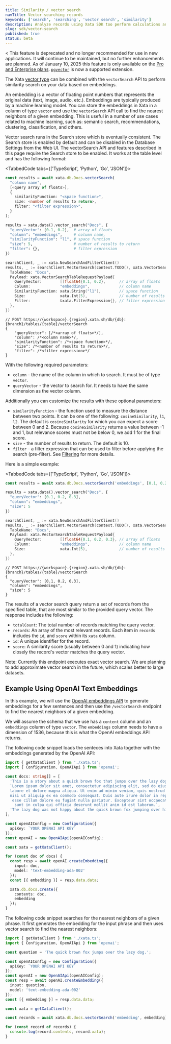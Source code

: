 ```yaml
---
title: Similarity / vector search
navTitle: Vector searching records
keywords: ['search', 'searching', 'vector search', 'similarity']
description: Analyze records using Xata SDK too perform calculations and get insights
slug: sdk/vector-search
published: true
status: beta
---
```


<<Alert status="warning">
This feature is deprecated and no longer recommended for use in new applications. It will continue to be maintained, but no further enhancements are planned. As of January 10, 2025 this feature is only available on the [Pro and Enterprise plans](/blog/changes-free-tier). [`pgvector`](/docs/postgres#extensions) is now a supported extension.

</Alert>

The Xata [vector type](/docs/concepts/data-model#vector) can be combined with the `vectorSearch` API to perform similarity search on your data based on embeddings.

An embedding is a vector of floating point numbers that represents the original data (text, image, audio, etc.). Embeddings are typically produced by a machine learning model. You can store the embeddings in Xata in a column of type `vector` and use the `vectorSearch` API call to find the nearest neighbors of a given embedding. This is useful in a number of use cases related to machine learning, such as: semantic search, recommendations, clustering, classification, and others.

Vector search runs in the Search store which is eventually consistent. The Search store is enabled by default and can be disabled in the Database Settings from the Web UI. The vectorSearch API and features described in this page require the Search store to be enabled. It works at the table level and has the following format:

<TabbedCode tabs={['TypeScript', 'Python', 'Go', 'JSON']}>

```ts
const results = await xata.db.Docs.vectorSearch(
  "column name",
  [<query array of floats>],
  {
    similarityFunction: "<space function>",
    size: <number of results to return>,
    filter: "<filter expression>",
  }
);
```

```python
results = xata.data().vector_search("Docs", {
  "queryVector": [0.1, 0.2],  # array of floats
  "column": "embeddings",     # column name,
  "similarityFunction": "l1", # space function
  "size": 5,                  # number of results to return
  "filter": {},               # filter expression
})
```

```go
searchClient, _ := xata.NewSearchAndFilterClient()
results, _ := searchClient.VectorSearch(context.TODO(), xata.VectorSearchTableRequest{
  TableName: "Docs",
  Payload: xata.VectorSearchTableRequestPayload{
    QueryVector:        []float64{0.1, 0.2},      // array of floats
    Column:             "embeddings",             // column name
    SimilarityFunction: xata.String("l1"),        // space function
    Size:               xata.Int(5),              // number of results to return
    Filter:             &xata.FilterExpression{}, // filter expression
  },
})
```

```jsonc
// POST https://{workspace}.{region}.xata.sh/db/{db}:{branch}/tables/{table}/vectorSearch
{
    "queryVector": [/*<array of floats>*/],
    "column": /*<column name>*/,
    "similarityFunction": /*<space function>*/,
    "size": /*<number of results to return>*/,
    "filter": /*<filter expression>*/
}
```

</TabbedCode>

With the following required parameters:

- `column` - the name of the column in which to search. It must be of type `vector`.
- `queryVector` - the vector to search for. It needs to have the same dimension as the vector column.

Additionally you can customize the results with these optional parameters:

- `similarityFunction` - the function used to measure the distance between two points. It can be one of the following: `cosineSimilarity`, `l1`, `l2`. The default is `cosineSimilarity` for which you can expect a score between 0 and 2. Because `cosineSimilarity` returns a value between -1 and 1, but relevance scores must not be below 0, we add 1 for the final score.
- `size` - the number of results to return. The default is 10.
- `filter` - a filter expression that can be used to filter before applying the search (pre-filter). See [Filtering](/docs/sdk/filtering) for more details.

Here is a simple example:

<TabbedCode tabs={['TypeScript', 'Python', 'Go', 'JSON']}>

```ts
const results = await xata.db.Docs.vectorSearch('embeddings', [0.1, 0.2, 0.3], { size: 5 });
```

```python
results = xata.data().vector_search("Docs", {
  "queryVector": [0.1, 0.2, 0.3],
  "column": "embeddings",
  "size": 5
})
```

```go
searchClient, _ := xata.NewSearchAndFilterClient()
results, _ := searchClient.VectorSearch(context.TODO(), xata.VectorSearchTableRequest{
  TableName: "Docs",
  Payload: xata.VectorSearchTableRequestPayload{
    QueryVector:        []float64{0.1, 0.2, 0.3}, // array of floats
    Column:             "embeddings",             // column name
    Size:               xata.Int(5),              // number of results to return
  },
})
```

```jsonc
// POST https://{workspace}.{region}.xata.sh/db/{db}:{branch}/tables/{table}/vectorSearch
{
  "queryVector": [0.1, 0.2, 0.3],
  "column": "embeddings",
  "size": 5
}
```

</TabbedCode>

The results of a vector search query return a set of records from the specified table, that are most similar to the provided query vector. The response includes the following:

- `totalCount`: The total number of records matching the query vector.
- `records`: An array of the most relevant records. Each item in `records` includes the `id`, and `score` within its `xata` column.
- `id`: A unique identifier for the record.
- `score`: A similarity score (usually between 0 and 1) indicating how closely the record's vector matches the query vector.

Note: Currently this endpoint executes exact vector search. We are planning to add approximate vector search in the future, which scales better to large datasets.

## Example Using OpenAI Text Embeddings

In this example, we will use the [OpenAI embeddings API](https://platform.openai.com/docs/guides/embeddings) to generate embeddings for a few sentences and then use the `/vectorSearch` endpoint to find the nearest neighbors of a given embedding.

We will assume the schema that we use has a `content` column and an `embeddings` column of type `vector`. The `embeddings` column needs to have a dimension of 1536, because this is what the OpenAI embeddings API returns.

The following code snippet loads the senteces into Xata together with the embeddings generated by the OpenAI API:

```ts
import { getXataClient } from './xata.ts';
import { Configuration, OpenAIApi } from 'openai';

const docs: string[] = [
  'This is a story about a quick brown fox that jumps over the lazy dog.',
  `Lorem ipsum dolor sit amet, consectetur adipiscing elit, sed do eiusmod tempor incididunt ut
  labore et dolore magna aliqua. Ut enim ad minim veniam, quis nostrud exercitation ullamco laboris
  nisi ut aliquip ex ea commodo consequat. Duis aute irure dolor in reprehenderit in voluptate velit
   esse cillum dolore eu fugiat nulla pariatur. Excepteur sint occaecat cupidatat non proident,
    sunt in culpa qui officia deserunt mollit anim id est laborum.`,
  'The lazy dog was not happy about the quick brown fox jumping over him.'
];

const openAIConfig = new Configuration({
  apiKey: `YOUR OPENAI API KEY`
});
const openAI = new OpenAIApi(openAIConfig);

const xata = getXataClient();

for (const doc of docs) {
  const resp = await openAI.createEmbedding({
    input: doc,
    model: 'text-embedding-ada-002'
  });
  const [{ embedding }] = resp.data.data;

  xata.db.docs.create({
    contents: doc,
    embedding
  });
}
```

The following code snippet searches for the nearest neighbors of a given phrase. It first generates the embedding for the input phrase and then uses vector search to find the nearest neighbors:

```ts
import { getXataClient } from './xata.ts';
import { Configuration, OpenAIApi } from 'openai';

const question = 'The quick brown fox jumps over the lazy dog.';

const openAIConfig = new Configuration({
  apiKey: `YOUR OPENAI API KEY`
});
const openAI = new OpenAIApi(openAIConfig);
const resp = await openAI.createEmbedding({
  input: question,
  model: 'text-embedding-ada-002'
});
const [{ embedding }] = resp.data.data;

const xata = getXataClient();

const records = await xata.db.docs.vectorSearch('embedding', embedding);

for (const record of records) {
  console.log(record.contents, record.xata);
}
```
